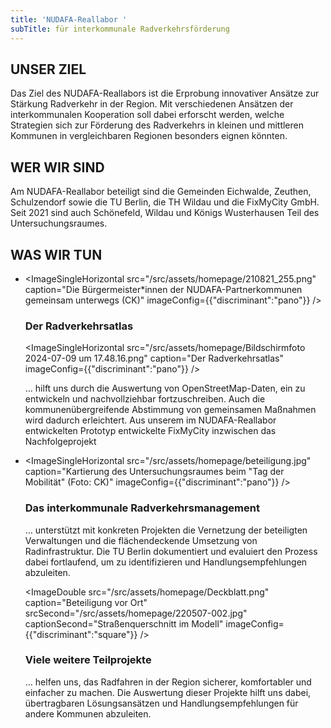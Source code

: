 ```yaml
---
title: 'NUDAFA-Reallabor '
subTitle: für interkommunale Radverkehrsförderung
---
```

## **UNSER ZIEL**

Das Ziel des NUDAFA-Reallabors ist die Erprobung innovativer Ansätze zur Stärkung Radverkehr in der Region. Mit verschiedenen Ansätzen der interkommunalen Kooperation soll dabei erforscht werden, welche Strategien sich zur Förderung des Radverkehrs in kleinen und mittleren Kommunen in vergleichbaren Regionen besonders eignen könnten.&#x20;

## **WER WIR SIND**

Am NUDAFA-Reallabor beteiligt sind die Gemeinden Eichwalde, Zeuthen, Schulzendorf sowie die TU Berlin, die TH Wildau und die FixMyCity GmbH. Seit 2021 sind auch Schönefeld, Wildau und Königs Wusterhausen Teil des Untersuchungsraumes. <TextLinkArrow href="https://next.nudafa.de/ueber-uns/" display="mehr" external={false} />

## **WAS WIR TUN**

* <ImageSingleHorizontal src="/src/assets/homepage/210821_255.png" caption="Die Bürgermeister*innen der NUDAFA-Partnerkommunen gemeinsam unterwegs (CK)" imageConfig={{"discriminant":"pano"}} />

  ### **Der Radverkehrsatlas**

  <ImageSingleHorizontal src="/src/assets/homepage/Bildschirmfoto 2024-07-09 um 17.48.16.png" caption="Der Radverkehrsatlas" imageConfig={{"discriminant":"pano"}} />

  … hilft uns durch die Auswertung von OpenStreetMap-Daten, ein <TextLinkArrow href="https://next.nudafa.de/radnetz/einleitung" display="ein flächendeckendes Radverkehrsnetz" external={false} /> zu entwickeln und <TextLinkArrow href="https://next.nudafa.de/massnahmen" display="das Radverkehrskonzept für die Region" external={false} /> nachvollziehbar fortzuschreiben. Auch die kommunenübergreifende Abstimmung von gemeinsamen Maßnahmen wird dadurch erleichtert. Aus unserem im NUDAFA-Reallabor entwickelten Prototyp entwickelte FixMyCity inzwischen das Nachfolgeprojekt <TextLinkArrow href="https://radverkehrsatlas.de/" display="www.radverkehrsatlas.de" external />
* <ImageSingleHorizontal src="/src/assets/homepage/beteiligung.jpg" caption="Kartierung des Untersuchungsraumes beim &#x22;Tag der Mobilität&#x22; (Foto: CK)" imageConfig={{"discriminant":"pano"}} />

  ### **Das interkommunale Radverkehrsmanagement**&#x20;

  … unterstützt mit konkreten Projekten die Vernetzung der beteiligten Verwaltungen und die flächendeckende Umsetzung von Radinfrastruktur. Die TU Berlin dokumentiert und evaluiert den Prozess dabei fortlaufend, um <TextLinkArrow href="https://next.nudafa.de/begleitforschung" display="Hemmnisse und Treiber der interkommunalen Radverkehrsförderung" external={false} /> zu identifizieren und Handlungsempfehlungen abzuleiten.

  <ImageDouble src="/src/assets/homepage/Deckblatt.png" caption="Beteiligung vor Ort" srcSecond="/src/assets/homepage/220507-002.jpg" captionSecond="Straßenquerschnitt im Modell" imageConfig={{"discriminant":"square"}} />

  ### **Viele weitere Teilprojekte**&#x20;

  … helfen uns, das Radfahren in der Region sicherer, komfortabler und einfacher zu machen. Die Auswertung dieser Projekte hilft uns dabei, übertragbaren Lösungsansätzen und Handlungsempfehlungen für andere Kommunen abzuleiten.
